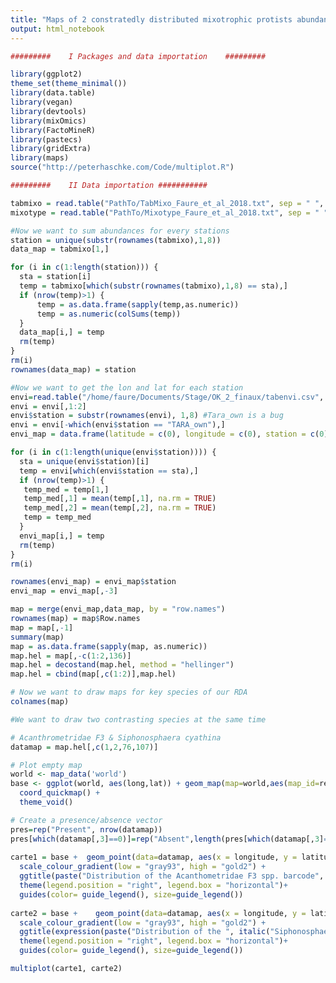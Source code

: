 ```yaml
---
title: "Maps of 2 constratedly distributed mixotrophic protists abundances"
output: html_notebook
---
```



```r
#########    I Packages and data importation    #########

library(ggplot2)
theme_set(theme_minimal()) 
library(data.table)
library(vegan)
library(devtools)
library(mixOmics)
library(FactoMineR)
library(pastecs)
library(gridExtra)
library(maps)
source("http://peterhaschke.com/Code/multiplot.R")

```

```r
#########    II Data importation ###########

tabmixo = read.table("PathTo/TabMixo_Faure_et_al_2018.txt", sep = " ", header = T)
mixotype = read.table("PathTo/Mixotype_Faure_et_al_2018.txt", sep = " ")

#Now we want to sum abundances for every stations
station = unique(substr(rownames(tabmixo),1,8))
data_map = tabmixo[1,]

for (i in c(1:length(station))) {
  sta = station[i]
  temp = tabmixo[which(substr(rownames(tabmixo),1,8) == sta),]
  if (nrow(temp)>1) {
      temp = as.data.frame(sapply(temp,as.numeric))
      temp = as.numeric(colSums(temp))
  }
  data_map[i,] = temp
  rm(temp)
}
rm(i)
rownames(data_map) = station

#Now we want to get the lon and lat for each station
envi=read.table("/home/faure/Documents/Stage/OK_2_finaux/tabenvi.csv", header=TRUE)
envi = envi[,1:2]
envi$station = substr(rownames(envi), 1,8) #Tara_own is a bug
envi = envi[-which(envi$station == "TARA_own"),]
envi_map = data.frame(latitude = c(0), longitude = c(0), station = c(0))

for (i in c(1:length(unique(envi$station)))) {
  sta = unique(envi$station)[i]
  temp = envi[which(envi$station == sta),]
  if (nrow(temp)>1) {
   temp_med = temp[1,]
   temp_med[,1] = mean(temp[,1], na.rm = TRUE)
   temp_med[,2] = mean(temp[,2], na.rm = TRUE)
   temp = temp_med
  }
  envi_map[i,] = temp
  rm(temp)
}
rm(i)

rownames(envi_map) = envi_map$station
envi_map = envi_map[,-3]

map = merge(envi_map,data_map, by = "row.names")
rownames(map) = map$Row.names
map = map[,-1]
summary(map)
map = as.data.frame(sapply(map, as.numeric))
map.hel = map[,-c(1:2,136)]
map.hel = decostand(map.hel, method = "hellinger")
map.hel = cbind(map[,c(1:2)],map.hel)

```


```r
# Now we want to draw maps for key species of our RDA
colnames(map)

#We want to draw two contrasting species at the same time

# Acanthrometridae F3 & Siphonosphaera cyathina
datamap = map.hel[,c(1,2,76,107)]

# Plot empty map
world <- map_data('world')
base <- ggplot(world, aes(long,lat)) + geom_map(map=world,aes(map_id=region), fill="grey", color="grey") +
  coord_quickmap() +
  theme_void()

# Create a presence/absence vector
pres=rep("Present", nrow(datamap))
pres[which(datamap[,3]==0)]=rep("Absent",length(pres[which(datamap[,3]==0)]))
                                
carte1 = base +  geom_point(data=datamap, aes(x = longitude, y = latitude, size = datamap[,3], col = datamap[,3])) +
  scale_colour_gradient(low = "gray93", high = "gold2") +
  ggtitle(paste("Distribution of the Acanthometridae F3 spp. barcode", sep=" ")) +
  theme(legend.position = "right", legend.box = "horizontal")+
  guides(color= guide_legend(), size=guide_legend())
                                
carte2 = base +    geom_point(data=datamap, aes(x = longitude, y = latitude, size = datamap[,4], col = datamap[,4])) +
  scale_colour_gradient(low = "gray93", high = "gold2") +
  ggtitle(expression(paste("Distribution of the ", italic("Siphonosphaera cyathina")," barcode"))) +
  theme(legend.position = "right", legend.box = "horizontal")+
  guides(color= guide_legend(), size=guide_legend())

multiplot(carte1, carte2)

```





